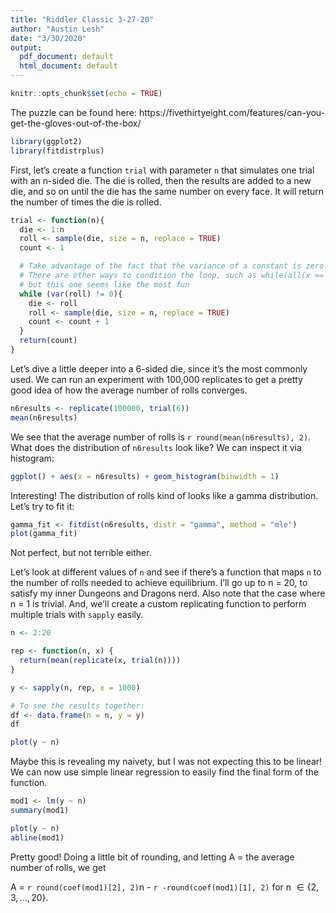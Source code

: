```yaml
---
title: "Riddler Classic 3-27-20"
author: "Austin Lesh"
date: "3/30/2020"
output:
  pdf_document: default
  html_document: default
---
```


```r
knitr::opts_chunk$set(echo = TRUE)
```
The puzzle can be found here: https://fivethirtyeight.com/features/can-you-get-the-gloves-out-of-the-box/

```r
library(ggplot2)
library(fitdistrplus)
```

First, let's create a function `trial` with parameter `n` that simulates one trial with an n-sided die. The die is rolled, then the results are added to a new die, and so on until the die has the same number on every face. It will return the number of times the die is rolled.

```r
trial <- function(n){
  die <- 1:n
  roll <- sample(die, size = n, replace = TRUE)
  count <- 1

  # Take advantage of the fact that the variance of a constant is zero.
  # There are other ways to condition the loop, such as while(all(x == x[1])),
  # but this one seems like the most fun
  while (var(roll) != 0){
    die <- roll
    roll <- sample(die, size = n, replace = TRUE)
    count <- count + 1
  }
  return(count)
}
```

Let's dive a little deeper into a 6-sided die, since it's the most commonly used. We can run an experiment with 100,000 replicates to get a pretty good idea of how the average number of rolls converges.

```r
n6results <- replicate(100000, trial(6))
mean(n6results)
```

We see that the average number of rolls is `r round(mean(n6results), 2)`. What does the distribution of `n6results` look like? We can inspect it via histogram:

```r
ggplot() + aes(x = n6results) + geom_histogram(binwidth = 1)
```

Interesting! The distribution of rolls kind of looks like a gamma distribution. Let's try to fit it:

```r
gamma_fit <- fitdist(n6results, distr = "gamma", method = "mle")
plot(gamma_fit)
```

Not perfect, but not terrible either.

Let's look at different values of `n` and see if there's a function that maps `n` to the number of rolls needed to achieve equilibrium. I'll go up to n = 20, to satisfy my inner Dungeons and Dragons nerd. Also note that the case where n = 1 is trivial. And, we'll create a custom replicating function to perform multiple trials with `sapply` easily.

```r
n <- 2:20

rep <- function(n, x) {
  return(mean(replicate(x, trial(n))))
}

y <- sapply(n, rep, x = 1000)

# To see the results together:
df <- data.frame(n = n, y = y)
df

plot(y ~ n)
```

Maybe this is revealing my naivety, but I was not expecting this to be linear! We can now use simple linear regression to easily find the final form of the function.

```r
mod1 <- lm(y ~ n)
summary(mod1)
```

```r
plot(y ~ n)
abline(mod1)
```

Pretty good! Doing a little bit of rounding, and letting A = the average number of rolls, we get 

A = `r round(coef(mod1)[2], 2)`n - `r -round(coef(mod1)[1], 2)` for n $\in \{2, 3, ... , 20\}$.